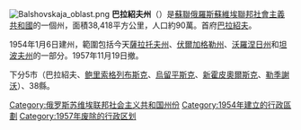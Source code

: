 {{Unreferenced|time=2020-03-14T09:32:16+00:00}}
[[File:Balshovskaja_oblast.png|right]]
'''巴拉紹夫州'''（{{lang-ru|Балашо́вская о́бласть}}）是[[蘇聯|蘇聯]][[俄羅斯蘇維埃聯邦社會主義共和國|俄羅斯蘇維埃聯邦社會主義共和國]]的一個州，面積38,418平方公里，人口約90萬。首府[[巴拉紹夫|巴拉紹夫]]。

1954年1月6日建州，範圍包括今天[[薩拉托夫州|薩拉托夫州]]、[[伏爾加格勒州|伏爾加格勒州]]、[[沃羅涅日州|沃羅涅日州]]和[[坦波夫州|坦波夫州]]的一部分。1957年11月19日撤。

下分5市（巴拉紹夫、[[鲍里索格列布斯克|鲍里索格列布斯克]]、[[烏留平斯克|烏留平斯克]]、[[新霍皮奧爾斯克|新霍皮奧爾斯克]]、[[勒季謝沃|勒季謝沃]]）、38縣。

{{苏联小作品}}
[[Category:俄罗斯苏维埃联邦社会主义共和国州份|Category:俄罗斯苏维埃联邦社会主义共和国州份]]
[[Category:1954年建立的行政區劃|Category:1954年建立的行政區劃]]
[[Category:1957年废除的行政区划|Category:1957年废除的行政区划]]